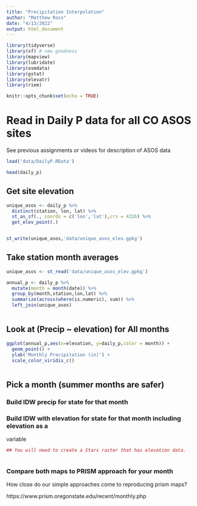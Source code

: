 ---
title: "Precipitation Interpolation"
author: "Matthew Ross"
date: "4/13/2022"
output: html_document
---

```{r setup, include=FALSE}

library(tidyverse)
library(sf) # new goodness
library(mapview)
library(lubridate)
library(osmdata)
library(gstat)
library(elevatr)
library(riem)

knitr::opts_chunk$set(echo = TRUE)
```



# Read in Daily P data for all CO ASOS sites

See previous assignments or videos for description of ASOS data

```{r}

load('data/DailyP.RData')

head(daily_p)
```


## Get site elevation

```{r, eval = F}
unique_asos <- daily_p %>%
  distinct(station, lon, lat) %>%
  st_as_sf(., coords = c('lon','lat'),crs = 4326) %>%
  get_elev_point(.)


st_write(unique_asos,'data/unique_asos_elev.gpkg')
```


## Take station month averages


```{r}

unique_asos <- st_read('data/unique_asos_elev.gpkg')

annual_p <- daily_p %>%
  mutate(month = month(date)) %>%
  group_by(month,station,lon,lat) %>%
  summarize(across(where(is.numeric), sum)) %>%
  left_join(unique_asos)



```



## Look at  (Precip ~ elevation) for All months




```{r}

ggplot(annual_p,aes(x=elevation, y=daily_p,color = month)) + 
  geom_point() + 
  ylab('Monthly Precipitation (in)') + 
  scale_color_viridis_c()



```



## Pick a month (summer months are safer)

### Build IDW precip for state for that month



### Build IDW with elevation for state for that month including elevation as a 
variable

```{r}
## You will need to create a Stars raster that has elevation data. 



```


### Compare both maps to PRISM approach for your month


How close do our simple approaches come to reproducing prism maps? 


https://www.prism.oregonstate.edu/recent/monthly.php
